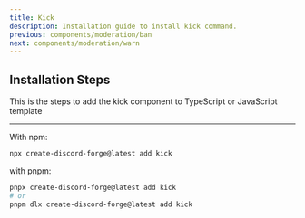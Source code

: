 ```yaml
---
title: Kick
description: Installation guide to install kick command.
previous: components/moderation/ban
next: components/moderation/warn
---
```


## Installation Steps

This is the steps to add the kick component to TypeScript or JavaScript template

---

With npm:

```bash
npx create-discord-forge@latest add kick
```

with pnpm:

```bash
pnpx create-discord-forge@latest add kick
# or
pnpm dlx create-discord-forge@latest add kick
```
